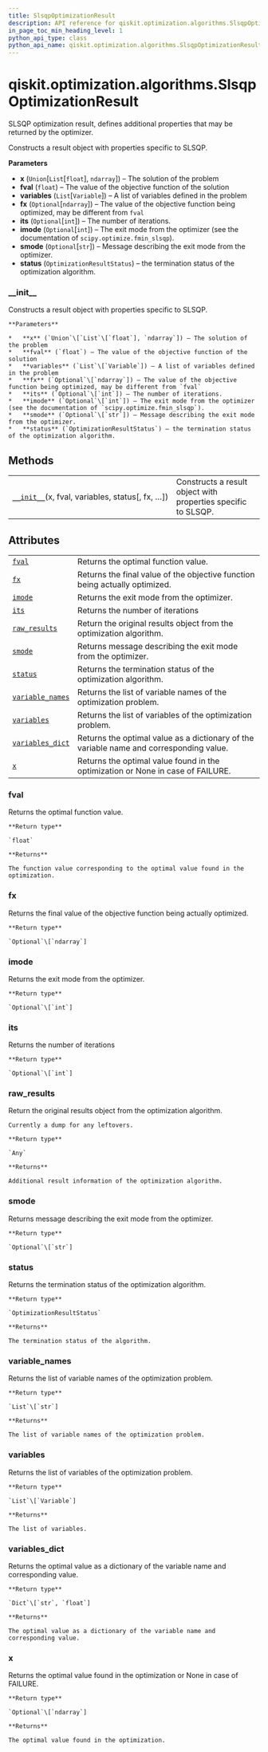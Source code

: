 ```yaml
---
title: SlsqpOptimizationResult
description: API reference for qiskit.optimization.algorithms.SlsqpOptimizationResult
in_page_toc_min_heading_level: 1
python_api_type: class
python_api_name: qiskit.optimization.algorithms.SlsqpOptimizationResult
---
```


<span id="qiskit-optimization-algorithms-slsqpoptimizationresult" />

# qiskit.optimization.algorithms.SlsqpOptimizationResult

<Class id="qiskit.optimization.algorithms.SlsqpOptimizationResult" isDedicatedPage={true} github="https://github.com/qiskit-community/qiskit-aqua/tree/stable/0.8/qiskit/optimization/algorithms/slsqp_optimizer.py" signature="SlsqpOptimizationResult(x, fval, variables, status, fx=None, its=None, imode=None, smode=None)">
  SLSQP optimization result, defines additional properties that may be returned by the optimizer.

  Constructs a result object with properties specific to SLSQP.

  **Parameters**

  *   **x** (`Union`\[`List`\[`float`], `ndarray`]) – The solution of the problem
  *   **fval** (`float`) – The value of the objective function of the solution
  *   **variables** (`List`\[`Variable`]) – A list of variables defined in the problem
  *   **fx** (`Optional`\[`ndarray`]) – The value of the objective function being optimized, may be different from `fval`
  *   **its** (`Optional`\[`int`]) – The number of iterations.
  *   **imode** (`Optional`\[`int`]) – The exit mode from the optimizer (see the documentation of `scipy.optimize.fmin_slsqp`).
  *   **smode** (`Optional`\[`str`]) – Message describing the exit mode from the optimizer.
  *   **status** (`OptimizationResultStatus`) – the termination status of the optimization algorithm.

  ### \_\_init\_\_

  <Function id="qiskit.optimization.algorithms.SlsqpOptimizationResult.__init__" name="__init__" signature="__init__(x, fval, variables, status, fx=None, its=None, imode=None, smode=None)">
    Constructs a result object with properties specific to SLSQP.

    **Parameters**

    *   **x** (`Union`\[`List`\[`float`], `ndarray`]) – The solution of the problem
    *   **fval** (`float`) – The value of the objective function of the solution
    *   **variables** (`List`\[`Variable`]) – A list of variables defined in the problem
    *   **fx** (`Optional`\[`ndarray`]) – The value of the objective function being optimized, may be different from `fval`
    *   **its** (`Optional`\[`int`]) – The number of iterations.
    *   **imode** (`Optional`\[`int`]) – The exit mode from the optimizer (see the documentation of `scipy.optimize.fmin_slsqp`).
    *   **smode** (`Optional`\[`str`]) – Message describing the exit mode from the optimizer.
    *   **status** (`OptimizationResultStatus`) – the termination status of the optimization algorithm.
  </Function>

  ## Methods

  |                                                                                                                                                                                        |                                                               |
  | -------------------------------------------------------------------------------------------------------------------------------------------------------------------------------------- | ------------------------------------------------------------- |
  | [`__init__`](#qiskit.optimization.algorithms.SlsqpOptimizationResult.__init__ "qiskit.optimization.algorithms.SlsqpOptimizationResult.__init__")(x, fval, variables, status\[, fx, …]) | Constructs a result object with properties specific to SLSQP. |

  ## Attributes

  |                                                                                                                                                                    |                                                                                         |
  | ------------------------------------------------------------------------------------------------------------------------------------------------------------------ | --------------------------------------------------------------------------------------- |
  | [`fval`](#qiskit.optimization.algorithms.SlsqpOptimizationResult.fval "qiskit.optimization.algorithms.SlsqpOptimizationResult.fval")                               | Returns the optimal function value.                                                     |
  | [`fx`](#qiskit.optimization.algorithms.SlsqpOptimizationResult.fx "qiskit.optimization.algorithms.SlsqpOptimizationResult.fx")                                     | Returns the final value of the objective function being actually optimized.             |
  | [`imode`](#qiskit.optimization.algorithms.SlsqpOptimizationResult.imode "qiskit.optimization.algorithms.SlsqpOptimizationResult.imode")                            | Returns the exit mode from the optimizer.                                               |
  | [`its`](#qiskit.optimization.algorithms.SlsqpOptimizationResult.its "qiskit.optimization.algorithms.SlsqpOptimizationResult.its")                                  | Returns the number of iterations                                                        |
  | [`raw_results`](#qiskit.optimization.algorithms.SlsqpOptimizationResult.raw_results "qiskit.optimization.algorithms.SlsqpOptimizationResult.raw_results")          | Return the original results object from the optimization algorithm.                     |
  | [`smode`](#qiskit.optimization.algorithms.SlsqpOptimizationResult.smode "qiskit.optimization.algorithms.SlsqpOptimizationResult.smode")                            | Returns message describing the exit mode from the optimizer.                            |
  | [`status`](#qiskit.optimization.algorithms.SlsqpOptimizationResult.status "qiskit.optimization.algorithms.SlsqpOptimizationResult.status")                         | Returns the termination status of the optimization algorithm.                           |
  | [`variable_names`](#qiskit.optimization.algorithms.SlsqpOptimizationResult.variable_names "qiskit.optimization.algorithms.SlsqpOptimizationResult.variable_names") | Returns the list of variable names of the optimization problem.                         |
  | [`variables`](#qiskit.optimization.algorithms.SlsqpOptimizationResult.variables "qiskit.optimization.algorithms.SlsqpOptimizationResult.variables")                | Returns the list of variables of the optimization problem.                              |
  | [`variables_dict`](#qiskit.optimization.algorithms.SlsqpOptimizationResult.variables_dict "qiskit.optimization.algorithms.SlsqpOptimizationResult.variables_dict") | Returns the optimal value as a dictionary of the variable name and corresponding value. |
  | [`x`](#qiskit.optimization.algorithms.SlsqpOptimizationResult.x "qiskit.optimization.algorithms.SlsqpOptimizationResult.x")                                        | Returns the optimal value found in the optimization or None in case of FAILURE.         |

  ### fval

  <Function id="qiskit.optimization.algorithms.SlsqpOptimizationResult.fval" name="fval" signature="property fval">
    Returns the optimal function value.

    **Return type**

    `float`

    **Returns**

    The function value corresponding to the optimal value found in the optimization.
  </Function>

  ### fx

  <Function id="qiskit.optimization.algorithms.SlsqpOptimizationResult.fx" name="fx" signature="property fx">
    Returns the final value of the objective function being actually optimized.

    **Return type**

    `Optional`\[`ndarray`]
  </Function>

  ### imode

  <Function id="qiskit.optimization.algorithms.SlsqpOptimizationResult.imode" name="imode" signature="property imode">
    Returns the exit mode from the optimizer.

    **Return type**

    `Optional`\[`int`]
  </Function>

  ### its

  <Function id="qiskit.optimization.algorithms.SlsqpOptimizationResult.its" name="its" signature="property its">
    Returns the number of iterations

    **Return type**

    `Optional`\[`int`]
  </Function>

  ### raw\_results

  <Function id="qiskit.optimization.algorithms.SlsqpOptimizationResult.raw_results" name="raw_results" signature="property raw_results">
    Return the original results object from the optimization algorithm.

    Currently a dump for any leftovers.

    **Return type**

    `Any`

    **Returns**

    Additional result information of the optimization algorithm.
  </Function>

  ### smode

  <Function id="qiskit.optimization.algorithms.SlsqpOptimizationResult.smode" name="smode" signature="property smode">
    Returns message describing the exit mode from the optimizer.

    **Return type**

    `Optional`\[`str`]
  </Function>

  ### status

  <Function id="qiskit.optimization.algorithms.SlsqpOptimizationResult.status" name="status" signature="property status">
    Returns the termination status of the optimization algorithm.

    **Return type**

    `OptimizationResultStatus`

    **Returns**

    The termination status of the algorithm.
  </Function>

  ### variable\_names

  <Function id="qiskit.optimization.algorithms.SlsqpOptimizationResult.variable_names" name="variable_names" signature="property variable_names">
    Returns the list of variable names of the optimization problem.

    **Return type**

    `List`\[`str`]

    **Returns**

    The list of variable names of the optimization problem.
  </Function>

  ### variables

  <Function id="qiskit.optimization.algorithms.SlsqpOptimizationResult.variables" name="variables" signature="property variables">
    Returns the list of variables of the optimization problem.

    **Return type**

    `List`\[`Variable`]

    **Returns**

    The list of variables.
  </Function>

  ### variables\_dict

  <Function id="qiskit.optimization.algorithms.SlsqpOptimizationResult.variables_dict" name="variables_dict" signature="property variables_dict">
    Returns the optimal value as a dictionary of the variable name and corresponding value.

    **Return type**

    `Dict`\[`str`, `float`]

    **Returns**

    The optimal value as a dictionary of the variable name and corresponding value.
  </Function>

  ### x

  <Function id="qiskit.optimization.algorithms.SlsqpOptimizationResult.x" name="x" signature="property x">
    Returns the optimal value found in the optimization or None in case of FAILURE.

    **Return type**

    `Optional`\[`ndarray`]

    **Returns**

    The optimal value found in the optimization.
  </Function>
</Class>

